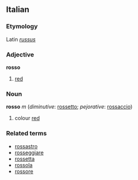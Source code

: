 ==Italian==
===Etymology===
Latin ''[[russus]]''
===Adjective===
'''rosso'''

# [[red]]

===Noun===
'''rosso''' ''m'' (''diminutive'': [[rossetto]]; ''pejorative'': [[rossaccio]])

# colour [[red]]

===Related terms===
*[[rossastro]]
*[[rosseggiare]]
*[[rossetta]]
*[[rossola]]
*[[rossore]]